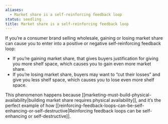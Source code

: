 ```yaml
---
aliases:
  - Market share is a self-reinforcing feedback loop
status: seedling
title: Market share is a self-reinforcing feedback loop
---
```

If you’re a consumer brand selling wholesale, gaining or losing market share can cause you to enter into a positive or negative self-reinforcing feedback loop:

- If you’re gaining market share, that gives buyers justification for giving you more shelf space, which causes you to gain even more market share.
- If you’re losing market share, buyers may want to “cut their losses” and give you less shelf space, which causes you to lose even more shelf space.

This phenomenon happens because [[marketing-must-build-physical-availability|building market share requires physical availability]], and it’s the perfect example of how [[reinforcing-feedback-loops-can-be-self-enhancing-or-self-destructive|Reinforcing feedback loops can be self-enhancing or self-destructive]].
